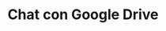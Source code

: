 ---
title: "Chat con Google Drive"
url: "https://supermemory.ai/blog/building-an-ai-compliance-chatbot-with-supermemory-and-google-drive/"
---